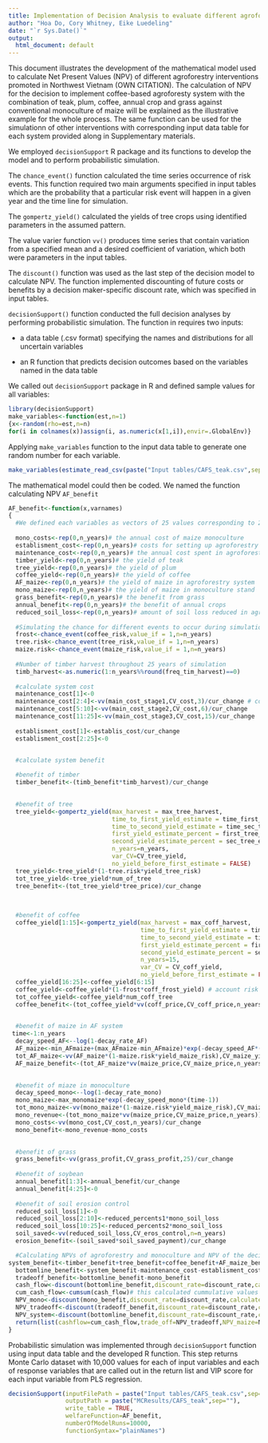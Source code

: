 ```yaml
---
title: Implementation of Decision Analysis to evaluate different agroforestry interventions in Northern Vietnam
author: "Hoa Do, Cory Whitney, Eike Luedeling"
date: "`r Sys.Date()`"
output:
  html_document: default
---
```


This document illustrates the development of the mathematical model used to calculate Net Present Values (NPV) of different agroforestry interventions promoted in Northwest Vietnam (OWN CITATION). The calculation of NPV for the decision to implement coffee-based agroforesty system with the combination of teak, plum, coffee, annual crop and grass against conventional monoculture of maize will be explained as the illustrative example for the whole process. The same function can be used for the simulationn of other interventions with corresponding input data table for each system provided along in Supplementary materials.

We employed `decisionSupport` R package and its functions to develop the model and to perform probabilistic simulation. 

The `chance_event()` function calculated the time series occurrence of risk events. This function required two main arguments specified in input tables which are the probability that a particular risk event will happen in a given year and the time line for simulation. 

The `gompertz_yield()` calculated the yields of tree crops using identified parameters in the assumed pattern.

The value varier function `vv()` produces time series that contain variation from a specified mean and a desired coefficient of variation, which both were parameters in the input tables. 

The `discount()` function was used as the last step of the decision model to calculate NPV. The function implemented discounting of future costs or benefits by a decision maker-specific discount rate, which was specified in input tables. 

`decisionSupport()` function conducted the full decision analyses by performing probabilistic simulation. The function in requires two inputs:

+ a data table (.csv format) specifying the names and distributions for all uncertain variables

+ an R function that predicts decision outcomes based on the variables named in the data table

We called out `decisionSupport` package in R and defined sample values for all variables:

```r
library(decisionSupport)
make_variables<-function(est,n=1)
{x<-random(rho=est,n=n)
for(i in colnames(x))assign(i, as.numeric(x[1,i]),envir=.GlobalEnv)}
```

Applying `make_variables` function to the input data table to generate one random number for each variable.

```r
make_variables(estimate_read_csv(paste("Input tables/CAFS_teak.csv",sep="")))
```

The mathematical model could then be coded. We named the function calculating NPV `AF_benefit`

```r
AF_benefit<-function(x,varnames)
{
  #We defined each variables as vectors of 25 values corresponding to 25 years of simunlation 
  
  mono_costs<-rep(0,n_years)# the annual cost of maize monoculture 
  establisment_cost<-rep(0,n_years)# costs for setting up agroforestry system
  maintenance_cost<-rep(0,n_years)# the annual cost spent in agroforestry system
  timber_yield<-rep(0,n_years)# the yield of teak
  tree_yield<-rep(0,n_years)# the yield of plum
  coffee_yield<-rep(0,n_years)# the yield of coffee
  AF_maize<-rep(0,n_years)# the yield of maize in agroforestry system
  mono_maize<-rep(0,n_years)# the yield of maize in monoculture stand
  grass_benefit<-rep(0,n_years)# the benefit from grass
  annual_benefit<-rep(0,n_years)# the benefit of annual crops
  reduced_soil_loss<-rep(0,n_years)# amount of soil loss reduced in agroforestry system compare to monoculture system
  
  #Simulating the chance for different events to occur during simulation period
  frost<-chance_event(coffee_risk,value_if = 1,n=n_years)
  tree.risk<-chance_event(tree_risk,value_if = 1,n=n_years)
  maize.risk<-chance_event(maize_risk,value_if = 1,n=n_years)
  
  #Number of timber harvest throughout 25 years of simulation
  timb_harvest<-as.numeric(1:n_years%%round(freq_tim_harvest)==0)
  
  #calculate system cost
  maintenance_cost[1]<-0
  maintenance_cost[2:4]<-vv(main_cost_stage1,CV_cost,3)/cur_change # converting currency from VND to USD using currency exchange rate (cur_change) and was applied for any variable with monetary value (i.e. costs and benefits)
  maintenance_cost[5:10]<-vv(main_cost_stage2,CV_cost,6)/cur_change
  maintenance_cost[11:25]<-vv(main_cost_stage3,CV_cost,15)/cur_change
  
  establisment_cost[1]<-establis_cost/cur_change
  establisment_cost[2:25]<-0


  #calculate system benefit
  
  #benefit of timber
  timber_benefit<-(timb_benefit*timb_harvest)/cur_change

  
  #benefit of tree
  tree_yield<-gompertz_yield(max_harvest = max_tree_harvest,
                             time_to_first_yield_estimate = time_first_tree_est,
                             time_to_second_yield_estimate = time_sec_tree_est,
                             first_yield_estimate_percent = first_tree_est_per,
                             second_yield_estimate_percent = sec_tree_est_per,
                             n_years=n_years,
                             var_CV=CV_tree_yield,
                             no_yield_before_first_estimate = FALSE)
  tree_yield<-tree_yield*(1-tree.risk*yield_tree_risk)
  tot_tree_yield<-tree_yield*num_of_tree
  tree_benefit<-(tot_tree_yield*tree_price)/cur_change
  

  
  #benefit of coffee
  coffee_yield[1:15]<-gompertz_yield(max_harvest = max_coff_harvest,
                                     time_to_first_yield_estimate = time_first_coff_est,
                                     time_to_second_yield_estimate = time_sec_coff_est,
                                     first_yield_estimate_percent = first_coff_est_per,
                                     second_yield_estimate_percent = sec_coff_est_per,
                                     n_years=15,
                                     var_CV = CV_coff_yield,
                                     no_yield_before_first_estimate = FALSE)
  coffee_yield[16:25]<-coffee_yield[6:15]
  coffee_yield<-coffee_yield*(1-frost*coff_frost_yield) # account risk of frost in the calculation of coffee yield
  tot_coffee_yield<-coffee_yield*num_coff_tree
  coffee_benefit<-(tot_coffee_yield*vv(coff_price,CV_coff_price,n_years))/cur_change

  
  #benefit of maize in AF system
 time<-1:n_years
  decay_speed_AF<--log(1-decay_rate_AF)
  AF_maize<-min_AFmaize+(max_AFmaize-min_AFmaize)*exp(-decay_speed_AF*(time-1))
  tot_AF_maize<-vv(AF_maize*(1-maize.risk*yield_maize_risk),CV_maize_yield,n_years)
  AF_maize_benefit<-(tot_AF_maize*vv(maize_price,CV_maize_price,n_years))/cur_change

  
  #benefit of miaze in monoculture
  decay_speed_mono<--log(1-decay_rate_mono)
  mono_maize<-max_monomaize*exp(-decay_speed_mono*(time-1))
  tot_mono_maize<-vv(mono_maize*(1-maize.risk*yield_maize_risk),CV_maize_yield,n_years)
  mono_revenue<-(tot_mono_maize*vv(maize_price,CV_maize_price,n_years))/cur_change
  mono_costs<-vv(mono_cost,CV_cost,n_years)/cur_change
  mono_benefit<-mono_revenue-mono_costs

  
  #benefit of grass
  grass_benefit<-vv(grass_profit,CV_grass_profit,25)/cur_change
  
  #benefit of soybean
  annual_benefit[1:3]<-annual_benefit/cur_change
  annual_benefit[4:25]<-0
  
  #benefit of soil erosion control
  reduced_soil_loss[1]<-0
  reduced_soil_loss[2:10]<-reduced_percents1*mono_soil_loss
  reduced_soil_loss[10:25]<-reduced_percents2*mono_soil_loss
  soil_saved<-vv(reduced_soil_loss,CV_eros_control,n=n_years)
  erosion_benefit<-(soil_saved*soil_saved_payment)/cur_change

  #Calculating NPVs of agroforestry and monoculture and NPV of the decision choosing agroforestry over monoculture of maize
system_benefit<-timber_benefit+tree_benefit+coffee_benefit+AF_maize_benefit+grass_benefit+annual_benefit+erosion_benefit
  bottomline_benefit<-system_benefit-maintenance_cost-establisment_cost
  tradeoff_benefit<-bottomline_benefit-mono_benefit
  cash_flow<-discount(bottomline_benefit,discount_rate=discount_rate,calculate_NPV = FALSE)# this returned 25 values of discounted cashflows for 25 years
  cum_cash_flow<-cumsum(cash_flow)# this calculated cummulative values of discounted cashflows
  NPV_mono<-discount(mono_benefit,discount_rate=discount_rate,calculate_NPV = TRUE )#NPV of monoculture system
  NPV_tradeoff<-discount(tradeoff_benefit,discount_rate=discount_rate,calculate_NPV = TRUE )#NVP of the decision choosing agroforestry over monoculture
  NPV_system<-discount(bottomline_benefit,discount_rate=discount_rate,calculate_NPV = TRUE)#NVP of agroforestry system
  return(list(cashflow=cum_cash_flow,trade_off=NPV_tradeoff,NPV_maize=NPV_mono,NPV=NPV_system))
}

```

Probabilistic simulation was implemented through `decisionSupport` function using input data table and the developed R function. This step returns Monte Carlo dataset with 10,000 values for each of input variables and each of response variables that are called out in the return list and VIP score for each input variable from PLS regression.

```r
decisionSupport(inputFilePath = paste("Input tables/CAFS_teak.csv",sep=""),
                outputPath = paste("MCResults/CAFS_teak",sep=""),
                write_table = TRUE,
                welfareFunction=AF_benefit,
                numberOfModelRuns=10000,
                functionSyntax="plainNames")

```



